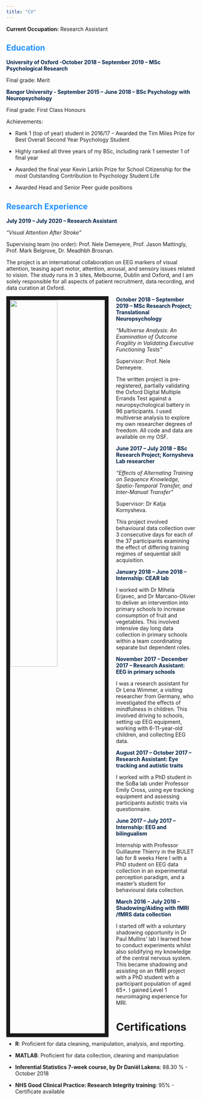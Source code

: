 ```yaml
---
title: "CV"
---
```



__Current Occupation:__ Research Assistant

## <span style="color:dodgerblue">Education

<span style="color:#002147">**University of Oxford -October 2018 – September 2019 – MSc Psychological Research**

Final grade: Merit 

<span style="color:#002147">**Bangor University - September 2015 – June 2018 – BSc Psychology with Neuropsychology**

Final grade: First Class Honours 

Achievements: 

-	Rank 1 (top of year) student in 2016/17 – Awarded the Tim Miles Prize for Best Overall Second Year Psychology Student

- Highly ranked all three years of my BSc, including rank 1 semester 1 of final year

- Awarded the final year Kevin Larkin Prize for School Citizenship for the most Outstanding Contribution to Psychology Student Life

- Awarded Head and Senior Peer guide positions


## <span style="color:dodgerblue">Research Experience

<span style="color:#002147">**July 2019 – July 2020 – Research Assistant**

*“Visual Attention After Stroke”*

Supervising team (no order): Prof. Nele Demeyere, Prof. Jason Mattingly, Prof. Mark Belgrove, Dr. Meadhbh Brosnan. 


The project is an international collaboration on EEG markers of visual attention, teasing apart motor, attention, arousal, and sensory issues related to vision. The study runs in 3 sites, Melbourne, Dublin and Oxford, and I am solely responsible for all aspects of patient recruitment, data recording, and data curation at Oxford.

<img src="EEGdemonstration.jpg" style="width:50%; border:10px solid; margin-right: 20px" align="left">


<span style="color:#002147">**October 2018 – September 2019 – MSc Research Project; Translational Neuropsychology**

*“Multiverse Analysis: An Examination of Outcome Fragility in Validating Executive Functioning Tests”*

Supervisor: Prof. Nele Demeyere. 

The written project is pre-registered, partially validating the Oxford Digital Multiple Errands Test against a neuropsychological battery in 96 participants. I used multiverse analysis to explore my own researcher degrees of freedom. All code and data are available on my OSF.


<span style="color:#002147">**June 2017 – July 2018 – BSc Research Project; Kornysheva Lab researcher** 

*“Effects of Alternating Training on Sequence Knowledge, Spatio-Temporal Transfer, and Inter-Manual Transfer”*

Supervisor: Dr Katja Kornysheva. 

This project involved behavioural data collection over 3 consecutive days for each of the 37 participants examining the effect of differing training regimes of sequential skill acquisition. 


<span style="color:#002147">**January 2018 – June 2018 – Internship: CEAR lab**

I worked with Dr Mihela Erjavec, and Dr Marcano-Olivier to deliver an intervention into primary schools to increase consumption of fruit and vegetables.  This involved intensive day long data collection in primary schools within a team coordinating separate but dependent roles.

<span style="color:#002147">**November 2017 – December 2017 – Research Assistant: EEG in primary schools**

I was a research assistant for Dr Lena Wimmer, a visiting researcher from Germany, who investigated the effects of mindfulness in children. This involved driving to schools, setting up EEG equipment, working with 6-11-year-old children, and collecting EEG data. 

<span style="color:#002147">**August 2017 – October 2017 – Research Assistant: Eye tracking and autistic traits**

I worked with a PhD student in the SoBa lab under Professor Emily Cross, using eye tracking equipment and assessing participants autistic traits via questionnaire.  

<span style="color:#002147">**June 2017 – July 2017 – Internship: EEG and bilingualism**

Internship with Professor Guillaume Thierry in the BULET lab for 8 weeks
Here I with a PhD student on EEG data collection in an experimental perception paradigm, and a master’s student for behavioural data collection. 

<span style="color:#002147">**March 2016 – July 2016 – Shadowing/Aiding with fMRI /fMRS data collection**

I started off with a voluntary shadowing opportunity in Dr Paul Mullins’ lab 
I learned how to conduct experiments whilst also solidifying my knowledge of the central nervous system. This became shadowing and assisting on an fMRI project with a PhD student with a participant population of aged 65+. I gained Level 1 neuroimaging experience for MRI.




# Certifications

- **R**: Proficient for data cleaning, manipulation, analysis, and reporting.

- **MATLAB**: Proficient for data collection, cleaning and manipulation

- **Inferential Statistics 7-week course, by Dr Daniël Lakens**: 88.30 % - October 2018

- **NHS Good Clinical Practice: Research Integrity training**: 95% - Certificate available



